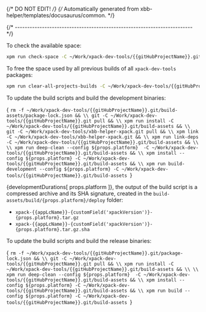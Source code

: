 {/* DO NOT EDIT! */}
{/* Automatically generated from xbb-helper/templates/docusaurus/common. */}




{/* ------------------------------------------------------------------------ */}

To check the available space:

```sh
xpm run check-space -C ~/Work/xpack-dev-tools/{{gitHubProjectName}}.git/build-assets
```

To free the space used by all previous builds of all `xpack-dev-tools` packages:

```sh
xpm run clear-all-projects-builds -C ~/Work/xpack-dev-tools/{{gitHubProjectName}}.git/build-assets
```

To update the build scripts and build the development binaries:

<CodeBlock language="sh"> {
`rm -f ~/Work/xpack-dev-tools/{{gitHubProjectName}}.git/build-assets/package-lock.json && \\
git -C ~/Work/xpack-dev-tools/{{gitHubProjectName}}.git pull && \\
xpm run install -C ~/Work/xpack-dev-tools/{{gitHubProjectName}}.git/build-assets && \\
git -C ~/Work/xpack-dev-tools/xbb-helper-xpack.git pull && \\
xpm link -C ~/Work/xpack-dev-tools/xbb-helper-xpack.git && \\
xpm run link-deps -C ~/Work/xpack-dev-tools/{{gitHubProjectName}}.git/build-assets && \\
\\
xpm run deep-clean --config ${props.platform}  -C ~/Work/xpack-dev-tools/{{gitHubProjectName}}.git/build-assets && \\
xpm install --config ${props.platform} -C ~/Work/xpack-dev-tools/{{gitHubProjectName}}.git/build-assets && \\
xpm run build-development --config ${props.platform} -C ~/Work/xpack-dev-tools/{{gitHubProjectName}}.git/build-assets
`} </CodeBlock>

{developmentDurations[ props.platform ]}, the output of the build script is a compressed
archive and its SHA signature, created in
the <code>build-assets/build/{props.platform}/deploy</code> folder:

* <code>xpack-{{appLcName}}-{customField('xpackVersion')}-{props.platform}.tar.gz</code>
* <code>xpack-{{appLcName}}-{customField('xpackVersion')}-{props.platform}.tar.gz.sha</code>

To update the build scripts and build the release binaries:

<CodeBlock language="sh"> {
`rm -f ~/Work/xpack-dev-tools/{{gitHubProjectName}}.git/package-lock.json && \\
git -C ~/Work/xpack-dev-tools/{{gitHubProjectName}}.git pull && \\
xpm run install -C ~/Work/xpack-dev-tools/{{gitHubProjectName}}.git/build-assets && \\
\\
xpm run deep-clean --config ${props.platform}  -C ~/Work/xpack-dev-tools/{{gitHubProjectName}}.git/build-assets && \\
xpm install --config ${props.platform} -C ~/Work/xpack-dev-tools/{{gitHubProjectName}}.git/build-assets && \\
xpm run build --config ${props.platform} -C ~/Work/xpack-dev-tools/{{gitHubProjectName}}.git/build-assets
`} </CodeBlock>
